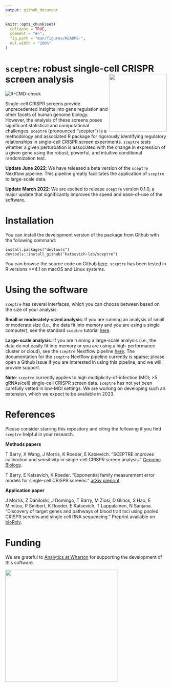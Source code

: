 ```yaml
---
output: github_document
---
```


<!-- README.md is generated from README.Rmd. Please edit that file -->

```r
knitr::opts_chunk$set(
  collapse = TRUE,
  comment = "#>",
  fig.path = "man/figures/README-",
  out.width = "100%"
)
```


# `sceptre`: robust single-cell CRISPR screen analysis <img src="man/figures/hex.jpg" align="right" alt="" width="180" />
<!-- badges: start -->
![R-CMD-check](https://github.com/scarlettcanny0629/sceptre/actions/workflows/R-CMD-check.yaml/badge.svg)
<!-- badges: end -->

Single-cell CRISPR screens provide unprecedented insights into gene
regulation and other facets of human genome biology. However, the
analysis of these screens poses significant statistical and
computational challenges. `sceptre` (pronounced “scepter”) is a
methodology and associated R package for rigorously identifying
regulatory relationships in single-cell CRISPR screen experiments.
`sceptre` tests whether a given perturbation is associated with the
change in expression of a given gene using the robust, powerful, and intuitive
conditional randomization test.

**Update June 2022**: We have released a beta version of the `sceptre` Nextflow pipeline. This pipeline greatly facilitates the application of `sceptre` to large-scale data.

**Update March 2022**: We are excited to release `sceptre` version 0.1.0, a major update that significantly improves the speed and ease-of-use of the software.

# Installation

You can install the development version of the package from Github with
the following command:

    install.packages("devtools")
    devtools::install_github("katsevich-lab/sceptre")

You can browse the source code on Github
[here](https://github.com/katsevich-lab/sceptre). `sceptre` has been tested in R versions >=4.1 on macOS and Linux systems.

# Using the software

`sceptre` has several interfaces, which you can choose between based on the size of your analysis.

**Small or moderately-sized analysis**: If you are running an analysis of
small or moderate size (i.e., the data fit into memory and you are using a single
computer), see the standard `sceptre` tutorial [here](https://katsevich-lab.github.io/sceptre/articles/using_sceptre_v2.html).

**Large-scale analysis**: If you are running a large-scale analysis (i.e., the data do not easily fit into memory or you are using a high-performance cluster or cloud), see the `sceptre` Nextflow pipeline [here](https://github.com/timothy-barry/sceptre-pipeline). The documentation for the `sceptre` Nextflow pipeline currently is sparse; please open a Github issue if you are interested in using this pipeline, and we will provide support.

**Note**: `sceptre` currently applies to high multiplicity-of-infection
(MOI; \>5 gRNAs/cell) single-cell CRISPR screen data. `sceptre` has not
yet been carefully vetted in low-MOI settings. We are working on
developing such an extension, which we expect to be available in 2023.

# References

Please consider starring this repository and citing the following if you find `sceptre` helpful in your research.

**Methods papers**

T Barry, X Wang, J Morris, K Roeder, E Katsevich.
"SCEPTRE improves calibration and sensitivity in single-cell CRISPR screen analysis." [Genome Biology](https://genomebiology.biomedcentral.com/articles/10.1186/s13059-021-02545-2).

T Barry, E Katsevich, K Roeder.
"Exponential family measurement error models for single-cell CRISPR screens." [arXiv preprint](
https://doi.org/10.48550/arXiv.2201.01879).

**Application paper**

J Morris, Z Daniloski, J Domingo, T Barry, M
Ziosi, D Glinos, S Hao, E Mimitou, P Smibert, K Roeder, E Katsevich, T
Lappalainen, N Sanjana. “Discovery of target genes and pathways of blood
trait loci using pooled CRISPR screens and single cell RNA sequencing.”
Preprint available on
[bioRxiv](https://www.biorxiv.org/content/10.1101/2021.04.07.438882v1).

# Funding

We are grateful to [Analytics at
Wharton](https://analytics.wharton.upenn.edu/) for supporting the
development of this software.

<img src="man/figures/wharton_analytics.png" align="center" alt="" width="350" />
